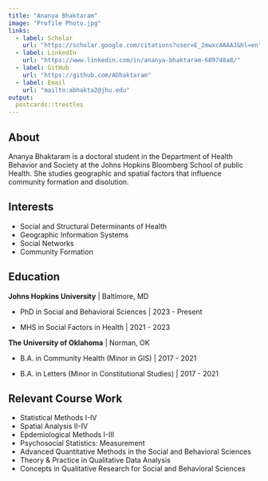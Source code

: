 ```yaml
---
title: "Ananya Bhaktaram"
image: "Profile Photo.jpg"
links: 
  - label: Scholar
    url: "https://scholar.google.com/citations?user=E_2mwxcAAAAJ&hl=en"
  - label: LinkedIn
    url: "https://www.linkedin.com/in/ananya-bhaktaram-689748a8/"
  - label: GitHub
    url: "https://github.com/Abhaktaram"
  - label: Email
    url: "mailto:abhakta2@jhu.edu"
output:
  postcards::trestles
---
```


## About
Ananya Bhaktaram is a doctoral student in the Department of Health Behavior and
Society at the Johns Hopkins Bloomberg School of public Health. She studies geographic
and spatial factors that influence community formation and disolution. 

## Interests
- Social and Structural Determinants of Health
- Geographic Information Systems
- Social Networks
- Community Formation

## Education 
**Johns Hopkins University** | Baltimore, MD

  - PhD in Social and Behavioral Sciences | 2023 - Present 

  - MHS in Social Factors in Health | 2021 - 2023

**The University of Oklahoma** | Norman, OK 

  - B.A. in Community Health (Minor in GIS) | 2017 - 2021
  
  - B.A. in Letters (Minor in Constitutional Studies) | 2017 - 2021

## Relevant Course Work
- Statistical Methods I-IV
- Spatial Analysis II-IV
- Epdemiological Methods I-III
- Psychosocial Statistics: Measurement
- Advanced Quantitative Methods in the Social and Behavioral Sciences
- Theory & Practice in Qualitative Data Analysis
- Concepts in Qualitative Research for Social and Behavioral Sciences